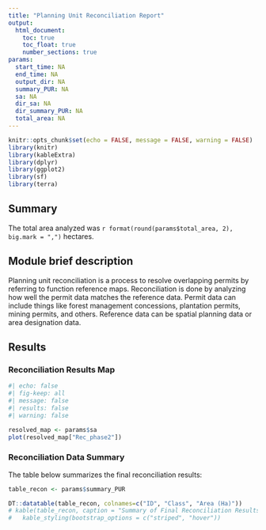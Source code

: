 ```yaml
---
title: "Planning Unit Reconciliation Report"
output:
  html_document:
    toc: true
    toc_float: true
    number_sections: true
params:
  start_time: NA
  end_time: NA
  output_dir: NA
  summary_PUR: NA
  sa: NA
  dir_sa: NA
  dir_summary_PUR: NA
  total_area: NA
---
```


```r
knitr::opts_chunk$set(echo = FALSE, message = FALSE, warning = FALSE)
library(knitr)
library(kableExtra)
library(dplyr)
library(ggplot2)
library(sf)
library(terra)
```

## Summary

The total area analyzed was `r format(round(params$total_area, 2), big.mark = ",")` hectares.

## Module brief description

Planning unit reconciliation is a process to resolve overlapping permits by referring to function reference maps. Reconciliation is done by analyzing how well the permit data matches the reference data. Permit data can include things like forest management concessions, plantation permits, mining permits, and others. Reference data can be spatial planning data or area designation data.

## Results

### Reconciliation Results Map
```r
#| echo: false
#| fig-keep: all
#| message: false
#| results: false
#| warning: false

resolved_map <- params$sa
plot(resolved_map["Rec_phase2"])
```

### Reconciliation Data Summary

The table below summarizes the final reconciliation results:

```r
table_recon <- params$summary_PUR

DT::datatable(table_recon, colnames=c("ID", "Class", "Area (Ha)"))
# kable(table_recon, caption = "Summary of Final Reconciliation Results") %>%
#   kable_styling(bootstrap_options = c("striped", "hover"))
```
